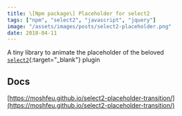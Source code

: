 ```yaml
---
title: \[Npm package\] Placeholder for select2
tags: ["npm", "select2", "javascript", "jquery"]
image: "/assets/images/posts/select2-placeholder.png"
date: 2018-04-11
---
```


A tiny library to animate the placeholder of the beloved [`select2`](https://select2.org/){:target="\_blank"} plugin

## Docs

[https://moshfeu.github.io/select2-placeholder-transition/](https://moshfeu.github.io/select2-placeholder-transition/)
